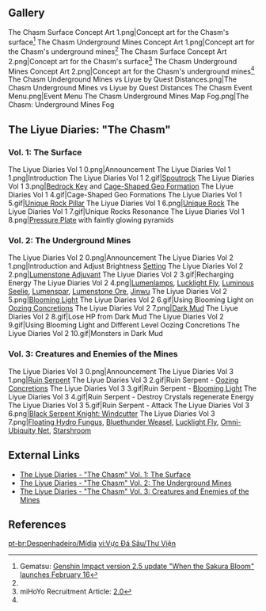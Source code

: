 {{RegionTabs
}}

==Gallery==
<gallery>
The Chasm Surface Concept Art 1.png|Concept art for the Chasm's surface<ref name="Gematsu">Gematsu: [https://www.gematsu.com/2022/02/genshin-impact-version-2-5-update-when-the-sakura-bloom-launches-february-16 Genshin Impact version 2.5 update "When the Sakura Bloom" launches February 16]</ref>
The Chasm Underground Mines Concept Art 1.png|Concept art for the Chasm's underground mines<ref name="Gematsu" />
The Chasm Surface Concept Art 2.png|Concept art for the Chasm's surface<ref name="Weixin">miHoYo Recruitment Article: [https://mp.weixin.qq.com/s/rOIUXMpycv_6i_1-cHj4uA {{zh|美术岗位科普手册}}2.0]</ref>
The Chasm Underground Mines Concept Art 2.png|Concept art for the Chasm's underground mines<ref name="Weixin" />
The Chasm Underground Mines vs Liyue by Quest Distances.png|The Chasm Underground Mines vs Liyue by Quest Distances
The Chasm Event Menu.png|Event Menu
The Chasm Underground Mines Map Fog.png|The Chasm: Underground Mines Fog
</gallery>

==The Liyue Diaries: "The Chasm"==
===Vol. 1: The Surface===
<gallery>
The Liyue Diaries Vol 1 0.png|Announcement
The Liyue Diaries Vol 1 1.png|Introduction
The Liyue Diaries Vol 1 2.gif|[[Spoutrock]]
The Liyue Diaries Vol 1 3.png|[[Bedrock Key]] and [[Cage-Shaped Geo Formation]]
The Liyue Diaries Vol 1 4.gif|Cage-Shaped Geo Formations
The Liyue Diaries Vol 1 5.gif|[[Unique Rock Pillar]]
The Liyue Diaries Vol 1 6.png|[[Unique Rock]]
The Liyue Diaries Vol 1 7.gif|Unique Rocks Resonance
The Liyue Diaries Vol 1 8.png|[[Pressure Plate]] with faintly glowing pyramids
</gallery>

===Vol. 2: The Underground Mines===
<gallery>
The Liyue Diaries Vol 2 0.png|Announcement
The Liyue Diaries Vol 2 1.png|Introduction and Adjust Brightness [[Setting]]
The Liyue Diaries Vol 2 2.png|[[Lumenstone Adjuvant]]
The Liyue Diaries Vol 2 3.gif|Recharging Energy
The Liyue Diaries Vol 2 4.png|[[Lumenlamp]]s, [[Lucklight Fly]], [[Luminous Seelie]], [[Lumenspar]], [[Lumenstone Ore]], [[Jinwu]]
The Liyue Diaries Vol 2 5.png|[[Blooming Light]]
The Liyue Diaries Vol 2 6.gif|Using Blooming Light on [[Oozing Concretions]]
The Liyue Diaries Vol 2 7.png|[[Dark Mud]]
The Liyue Diaries Vol 2 8.gif|Lose HP from Dark Mud
The Liyue Diaries Vol 2 9.gif|Using Blooming Light and Different Level Oozing Concretions
The Liyue Diaries Vol 2 10.gif|Monsters in Dark Mud
</gallery>

===Vol. 3: Creatures and Enemies of the Mines===
<gallery>
The Liyue Diaries Vol 3 0.png|Announcement
The Liyue Diaries Vol 3 1.png|[[Ruin Serpent]]
The Liyue Diaries Vol 3 2.gif|Ruin Serpent - [[Oozing Concretions]]
The Liyue Diaries Vol 3 3.gif|Ruin Serpent - [[Blooming Light]]
The Liyue Diaries Vol 3 4.gif|Ruin Serpent - Destroy Crystals regenerate Energy
The Liyue Diaries Vol 3 5.gif|Ruin Serpent - Attack
The Liyue Diaries Vol 3 6.png|[[Black Serpent Knight: Windcutter]]
The Liyue Diaries Vol 3 7.png|[[Floating Hydro Fungus]], [[Bluethunder Weasel]], [[Lucklight Fly]], [[Omni-Ubiquity Net]], [[Starshroom]]
</gallery>

==External Links==
*[https://genshin.hoyoverse.com/en/news/detail/20001 The Liyue Diaries - "The Chasm" Vol. 1: The Surface]
*[https://genshin.hoyoverse.com/en/news/detail/20002 The Liyue Diaries - "The Chasm" Vol. 2: The Underground Mines]
*[https://genshin.hoyoverse.com/en/news/detail/20078 The Liyue Diaries - "The Chasm" Vol. 3: Creatures and Enemies of the Mines]

==References==
{{Reflist}}

[[pt-br:Despenhadeiro/Mídia]]
[[vi:Vực Đá Sâu/Thư Viện]]